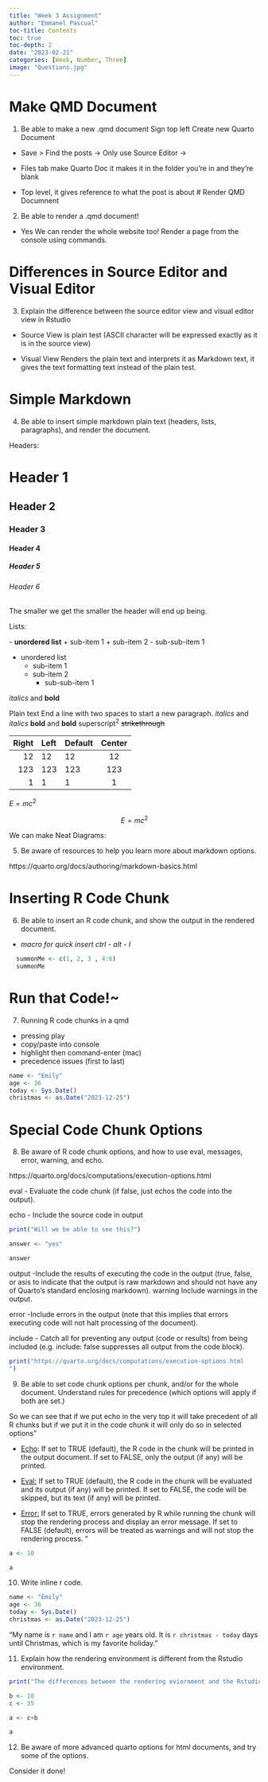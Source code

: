 ```yaml
---
title: "Week 3 Assignment"
author: "Emmanel Pascual"
toc-title: Contents
toc: true
toc-depth: 2
date: "2023-02-21"
categories: [Week, Number, Three]
image: "Questions.jpg"
---
```


# Make QMD Document

1.  Be able to make a new .qmd document Sign top left Create new Quarto Document

-   Save \> Find the posts -\> Only use Source Editor -\>

-   Files tab make Quarto Doc it makes it in the folder you're in and they're blank

-   Top level, it gives reference to what the post is about \# Render QMD Documnent

2.  Be able to render a .qmd document!

-   Yes We can render the whole website too! Render a page from the console using commands.

# Differences in Source Editor and Visual Editor

3.  Explain the difference between the source editor view and visual editor view in Rstudio

-   Source View is plain test (ASCII character will be expressed exactly as it is in the source view)

-   Visual View Renders the plain text and interprets it as Markdown text, it gives the text formatting text instead of the plain test.

# Simple Markdown

4.  Be able to insert simple markdown plain text (headers, lists, paragraphs), and render the document.

Headers:

# Header 1

## Header 2

### Header 3

#### Header 4

##### Header 5

###### Header 6

The smaller we get the smaller the header will end up being.

Lists:

*-* **unordered list** + sub-item 1 + sub-item 2 - sub-sub-item 1

-   unordered list
    -   sub-item 1
    -   sub-item 2
        -   sub-sub-item 1

*italics* and **bold**

Plain text End a line with two spaces to start a new paragraph. *italics* and *italics* **bold** and **bold** superscript^2^ ~~strikethrough~~

| Right | Left | Default | Center |
|------:|:-----|---------|:------:|
|    12 | 12   | 12      |   12   |
|   123 | 123  | 123     |  123   |
|     1 | 1    | 1       |   1    |

$E = mc^{2}$

$$E = mc^{2}$$

We can make Neat Diagrams:

5.  Be aware of resources to help you learn more about markdown options.

https://quarto.org/docs/authoring/markdown-basics.html

# Inserting R Code Chunk

6.  Be able to insert an R code chunk, and show the output in the rendered document.

-   *macro for quick insert ctrl - alt - I*

```R
  summonMe <- c(1, 2, 3 , 4:6)
  summonMe
```

# Run that Code!\~

7.  Running R code chunks in a qmd

-   pressing play
-   copy/paste into console
-   highlight then command-enter (mac)
-   precedence issues (first to last)

```R
name <- "Emily"
age <- 36
today <- Sys.Date()
christmas <- as.Date("2023-12-25")
```

# Special Code Chunk Options

8.  Be aware of R code chunk options, and how to use eval, messages, error, warning, and echo.

https://quarto.org/docs/computations/execution-options.html

eval - Evaluate the code chunk (if false, just echos the code into the output).

echo - Include the source code in output

```R

print("Will we be able to see this?") 

answer <- "yes"

answer

```

output -Include the results of executing the code in the output (true, false, or asis to indicate that the output is raw markdown and should not have any of Quarto's standard enclosing markdown). warning Include warnings in the output.

error -Include errors in the output (note that this implies that errors executing code will not halt processing of the document).

include - Catch all for preventing any output (code or results) from being included (e.g. include: false suppresses all output from the code block).

```R
print("https://quarto.org/docs/computations/execution-options.html
")


```

9.  Be able to set code chunk options per chunk, and/or for the whole document. Understand rules for precedence (which options will apply if both are set.)

So we can see that if we put echo in the very top it will take precedent of all R chunks but if we put it in the code chunk it will only do so in selected options"

-   [Echo]{.underline}: If set to TRUE (default), the R code in the chunk will be printed in the output document. If set to FALSE, only the output (if any) will be printed.

-   [Eval:]{.underline} If set to TRUE (default), the R code in the chunk will be evaluated and its output (if any) will be printed. If set to FALSE, the code will be skipped, but its text (if any) will be printed.

-   [Error:]{.underline} If set to TRUE, errors generated by R while running the chunk will stop the rendering process and display an error message. If set to FALSE (default), errors will be treated as warnings and will not stop the rendering process. "

```R
a <- 10 

a
```

10. Write inline r code.

```R
name <- "Emily"
age <- 36
today <- Sys.Date()
christmas <- as.Date("2023-12-25")

```

"My name is `r name` and I am `r age` years old. It is `r christmas - today` days until Christmas, which is my favorite holiday."

11. Explain how the rendering environment is different from the Rstudio environment.

```R
print("The differences between the rendering eviornment and the Rstudio enviornment are the assignments of the variables. We can either define it outside or inside this specific code chunk.")

b <- 10
c <- 35 

a <- c+b 

a
```

12. Be aware of more advanced quarto options for html documents, and try some of the options.

Consider it done!
